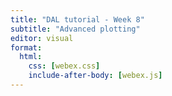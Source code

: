 ```yaml
---
title: "DAL tutorial - Week 8"
subtitle: "Advanced plotting"
editor: visual
format: 
  html:
    css: [webex.css]
    include-after-body: [webex.js]
---
```

